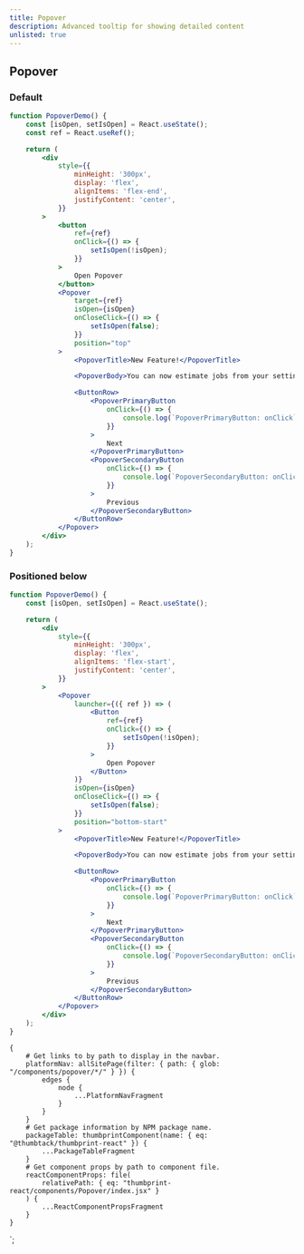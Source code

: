 ```yaml
---
title: Popover
description: Advanced tooltip for showing detailed content
unlisted: true
---
```



<ComponentHeader data={props.data} />

## Popover

### Default

```jsx
function PopoverDemo() {
    const [isOpen, setIsOpen] = React.useState();
    const ref = React.useRef();

    return (
        <div
            style={{
                minHeight: '300px',
                display: 'flex',
                alignItems: 'flex-end',
                justifyContent: 'center',
            }}
        >
            <button
                ref={ref}
                onClick={() => {
                    setIsOpen(!isOpen);
                }}
            >
                Open Popover
            </button>
            <Popover
                target={ref}
                isOpen={isOpen}
                onCloseClick={() => {
                    setIsOpen(false);
                }}
                position="top"
            >
                <PopoverTitle>New Feature!</PopoverTitle>

                <PopoverBody>You can now estimate jobs from your settings.</PopoverBody>

                <ButtonRow>
                    <PopoverPrimaryButton
                        onClick={() => {
                            console.log(`PopoverPrimaryButton: onClick`);
                        }}
                    >
                        Next
                    </PopoverPrimaryButton>
                    <PopoverSecondaryButton
                        onClick={() => {
                            console.log(`PopoverSecondaryButton: onClick`);
                        }}
                    >
                        Previous
                    </PopoverSecondaryButton>
                </ButtonRow>
            </Popover>
        </div>
    );
}
```

### Positioned below

```jsx
function PopoverDemo() {
    const [isOpen, setIsOpen] = React.useState();

    return (
        <div
            style={{
                minHeight: '300px',
                display: 'flex',
                alignItems: 'flex-start',
                justifyContent: 'center',
            }}
        >
            <Popover
                launcher={({ ref }) => (
                    <Button
                        ref={ref}
                        onClick={() => {
                            setIsOpen(!isOpen);
                        }}
                    >
                        Open Popover
                    </Button>
                )}
                isOpen={isOpen}
                onCloseClick={() => {
                    setIsOpen(false);
                }}
                position="bottom-start"
            >
                <PopoverTitle>New Feature!</PopoverTitle>

                <PopoverBody>You can now estimate jobs from your settings.</PopoverBody>

                <ButtonRow>
                    <PopoverPrimaryButton
                        onClick={() => {
                            console.log(`PopoverPrimaryButton: onClick`);
                        }}
                    >
                        Next
                    </PopoverPrimaryButton>
                    <PopoverSecondaryButton
                        onClick={() => {
                            console.log(`PopoverSecondaryButton: onClick`);
                        }}
                    >
                        Previous
                    </PopoverSecondaryButton>
                </ButtonRow>
            </Popover>
        </div>
    );
}
```

    {
        # Get links to by path to display in the navbar.
        platformNav: allSitePage(filter: { path: { glob: "/components/popover/*/" } }) {
            edges {
                node {
                    ...PlatformNavFragment
                }
            }
        }
        # Get package information by NPM package name.
        packageTable: thumbprintComponent(name: { eq: "@thumbtack/thumbprint-react" }) {
            ...PackageTableFragment
        }
        # Get component props by path to component file.
        reactComponentProps: file(
            relativePath: { eq: "thumbprint-react/components/Popover/index.jsx" }
        ) {
            ...ReactComponentPropsFragment
        }
    }
`;
